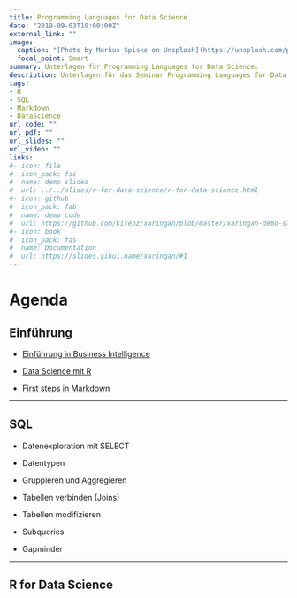 ```yaml
---
title: Programming Languages for Data Science
date: "2019-09-03T10:00:00Z"
external_link: ""
image:
  caption: "[Photo by Markus Spiske on Unsplash](https://unsplash.com/photos/8OyKWQgBsKQ)"
  focal_point: Smart
summary: Unterlagen für Programming Languages for Data Science.
description: Unterlagen für das Seminar Programming Languages for Data Science - SQL, R, Markdown, PostgreSQL. 
tags:
- R
- SQL
- Markdown
- DataScience
url_code: ""
url_pdf: ""
url_slides: ""
url_video: ""
links:
#- icon: file
#  icon_pack: fas
#  name: demo slides
#  url: ../../slides/r-for-data-science/r-for-data-science.html
#- icon: github
#  icon_pack: fab
#  name: demo code
#  url: https://github.com/kirenz/xaringan/blob/master/xaringan-demo-slides.Rmd
#- icon: book
#  icon_pack: fas
#  name: Documentation
#  url: https://slides.yihui.name/xaringan/#1
---
```


# Agenda

## Einführung

* [Einführung in Business Intelligence](https://www.kirenz.com/slides/intro-business-intelligence/assets/player/keynotedhtmlplayer#0)

* [Data Science mit R](https://www.kirenz.com/slides/r-for-data-science/assets/player/keynotedhtmlplayer#0)

* [First steps in Markdown](https://www.kirenz.com/slides/markdown-first-steps/markdown-guide.html#1)

---

## SQL

* Datenexploration mit SELECT

* Datentypen

* Gruppieren und Aggregieren

* Tabellen verbinden (Joins)

* Tabellen modifizieren

* Subqueries

* Gapminder

---

## R for Data Science


